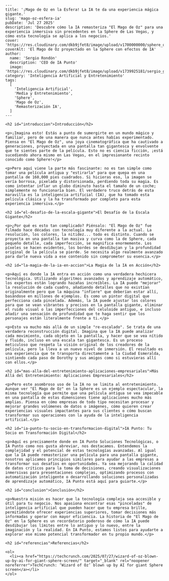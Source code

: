 ```
---
title: '¡Mago de Oz en la Esfera! La IA te da una experiencia mágica gigante.'
slug: 'mago-oz-esfera-ia'
pubDate: 'Jul 27 2025'
description: 'Descubre cómo la IA remasteriza "El Mago de Oz" para una experiencia inmersiva sin precedentes en la Sphere de Las Vegas, y cómo esta tecnología se aplica a los negocios.'
cover: 'https://res.cloudinary.com/dkb9jfet8/image/upload/v1700000000/sphere_oz_ia.jpg'
coverAlt: 'El Mago de Oz proyectado en la Sphere con efectos de IA'
author:
  name: 'Sergio Rondón'
  description: 'CEO de IA Punto'
  image: 'https://res.cloudinary.com/dkb9jfet8/image/upload/v1739925181/sergio_gdcaeh.png'
category: 'Inteligencia Artificial y Entretenimiento'
tags:
  [
    'Inteligencia Artificial',
    'Media y Entretenimiento',
    'Sphere',
    'Mago de Oz',
    'Remasterización IA',
  ]
---

<h2 id="introduccion">Introducción</h2>

<p>¡Imagina esto! Estás a punto de sumergirte en un mundo mágico y familiar, pero de una manera que nunca antes habías experimentado. Piensa en "El Mago de Oz", una joya cinematográfica que ha cautivado a generaciones, proyectada en una pantalla tan gigantesca y envolvente que te sientes parte de la película. Esto no es ciencia ficción, ¡está sucediendo ahora mismo en Las Vegas, en el impresionante recinto conocido como Sphere!</p>

<p>Pero aquí viene la parte más fascinante: no es tan simple como tomar una película antigua y "estirarla" para que quepa en una pantalla de 160,000 pies cuadrados. Si hicieras eso, la imagen se vería borrosa, pixelada y distorsionada, perdiendo toda su magia. Es como intentar inflar un globo diminuto hasta el tamaño de un coche; simplemente no funcionaría bien. El verdadero truco detrás de esta maravilla es la inteligencia artificial (IA), que ha tomado esta película clásica y la ha transformado por completo para esta experiencia inmersiva.</p>

<h2 id="el-desafio-de-la-escala-gigante">El Desafío de la Escala Gigante</h2>

<p>¿Por qué es esto tan complicado? Piénsalo: "El Mago de Oz" fue filmado hace décadas con tecnología muy diferente a la actual. La resolución, los colores, la nitidez... todo es distinto. Cuando se proyecta en una pantalla tan masiva y curva como la de Sphere, cada pequeño detalle, cada imperfección, se magnifica enormemente. Los píxeles se hacen evidentes, los bordes se desdibujan y la profundidad original de la película se pierde. Se necesita algo realmente avanzado para darle nueva vida a ese contenido sin comprometer su esencia.</p>

<h2 id="la-magia-de-la-ia-en-accion">La Magia de la IA en Acción</h2>

<p>Aquí es donde la IA entra en acción como una verdadera hechicera tecnológica. Utilizando algoritmos avanzados y aprendizaje automático, los expertos están logrando hazañas increíbles. La IA puede "mejorar" la resolución de cada cuadro, añadiendo detalles que no existían originalmente pero que la máquina "infiere" que deberían estar allí, basándose en millones de ejemplos. Es como un pintor digital que perfecciona cada pincelada. Además, la IA puede ajustar los colores para que se vean vibrantes y precisos en la pantalla gigante, eliminar el ruido visual o las imperfecciones del celuloide antiguo, e incluso añadir una sensación de profundidad que te haga sentir que los personajes están literalmente frente a ti.</p>

<p>Esto va mucho más allá de un simple "re-escalado". Se trata de una verdadera reconstrucción digital. Imagina que la IA puede analizar cada movimiento, cada objeto en la pantalla, y hacer que se vea nítido y fluido, incluso en una escala tan gigantesca. Es un proceso meticuloso que respeta la visión original de los creadores de la película, pero la lleva a un nuevo nivel de inmersión. El resultado es una experiencia que te transporta directamente a la Ciudad Esmeralda, sintiendo cada paso de Dorothy y sus amigos como si estuvieras allí con ellos.</p>

<h2 id="mas-alla-del-entretenimiento-aplicaciones-empresariales">Más Allá del Entretenimiento: Aplicaciones Empresariales</h2>

<p>Pero este asombroso uso de la IA no se limita al entretenimiento. Aunque ver "El Mago de Oz" en la Sphere es un ejemplo espectacular, la misma tecnología que permite que una película antigua se vea impecable en una pantalla de estas dimensiones tiene aplicaciones mucho más amplias. Piensa en cómo empresas de todo tipo necesitan procesar y mejorar grandes volúmenes de datos o imágenes, cómo quieren crear experiencias visuales impactantes para sus clientes o cómo buscan transformar sus operaciones con la ayuda de la inteligencia artificial.</p>

<h2 id="ia-punto-tu-socio-en-transformacion-digital">IA Punto: Tu Socio en Transformación Digital</h2>

<p>Aquí es precisamente donde en IA Punto Soluciones Tecnológicas, o IA Punto como nos gusta abreviar, nos destacamos. Entendemos la complejidad y el potencial de estas tecnologías avanzadas. Al igual que la IA puede remasterizar una película para una pantalla gigante, nosotros aplicamos principios similares para ayudar a las empresas a transformar sus desafíos en oportunidades. Ya sea mejorando la calidad de datos críticos para la toma de decisiones, creando visualizaciones inmersivas para presentaciones complejas, optimizando procesos con automatización inteligente o desarrollando soluciones personalizadas de aprendizaje automático, IA Punto está aquí para guiarte.</p>

<h2 id="conclusion">Conclusión</h2>

<p>Nuestra misión es hacer que la tecnología compleja sea accesible y útil para tu negocio. Nos apasiona encontrar esas "pinceladas" de inteligencia artificial que pueden hacer que tu empresa brille, permitiéndote ofrecer experiencias superiores, tomar decisiones más informadas y operar con mayor eficiencia. La historia de "El Mago de Oz" en la Sphere es un recordatorio poderoso de cómo la IA puede desdibujar los límites entre lo antiguo y lo nuevo, entre la imaginación y la realidad. En IA Punto, estamos listos para ayudarte a explorar ese mismo potencial transformador en tu propio mundo.</p>

<h2 id="referencias">Referencias</h2>

<ol>
  <li><a href="https://techcrunch.com/2025/07/27/wizard-of-oz-blown-up-by-ai-for-giant-sphere-screen/" target="_blank" rel="noopener noreferrer">TechCrunch: ‘Wizard of Oz’ blown up by AI for giant Sphere screen</a></li>
</ol>
```